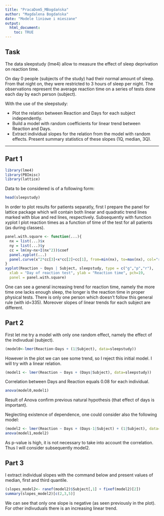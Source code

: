 ```yaml
---
title: "PracaDom5_MBogdańska"
author: "Magdalena Bogdańska"
date: "Modele liniowe i mieszane"
output: 
  html_document:
    toc: TRUE
---
```


## Task

The data sleepstudy (lme4) allow to measure the effect of sleep deprivation on reaction time.

On day 0 people (subjects of the study) had their normal amount of sleep. From that night on, they were restricted to 3 hours of sleep per night. The observations represent the average reaction time on a series of tests done each day by each person (subject).

With the use of the sleepstudy:

- Plot the relation between Reaction and Days for each subject independently.
- Build a model with random coefficients for linear trend between Reaction and Days.
- Extract individual slopes for the relation from the model with random effects. Present summary statistics of these slopes (1Q, median, 3Q).

-------------------------------------------------------------------------------------------

## Part 1
```r
library(lme4)
library(PBImisc)
library(lattice)
```
Data to be considered is of a following form:
```r
head(sleepstudy)
```

In order to plot results for patients separatly, first I prepare the panel for lattice package which will contain both linear and quadratic trend lines marked with blue and red lines, respectively. Subsequently with function xyplot I plot reaction times as a function of time of the test for all patients (as during classes).

```r
panel.with.square <- function(...){
  nx = list(...)$x
  ny = list(...)$y
  cc = lm(ny~nx+I(nx^2))$coef
  panel.xyplot(...)
  panel.curve(x^2*cc[3]+x*cc[2]+cc[1], from=min(nx), to=max(nx), col="red")
}
xyplot(Reaction ~ Days | Subject, sleepstudy, type = c("g","p","r"),
  xlab = "Day of reaction test", ylab = "Reaction time", pch=19,
  panel = panel.with.square)
```
One can see a general increasing trend for reaction time, namely the more time one lacks enough sleep, the longer is the reaction time in proper physical tests. There is only one person which doesn't follow this general rule (with id=335). Moreover slopes of linear trends for each subject are different.


## Part 2
First let me try a model with only one random effect, namely the effect of the indivudual (subject).
```r
(model0<-lmer(Reaction~Days + (1|Subject), data=sleepstudy))
```

However in the plot we can see some trend, so I reject this initial model. I will try with a linear relation.

```r
(model1 <- lmer(Reaction ~ Days + (Days|Subject), data=sleepstudy))
```
Correlation between Days and Reaction equals 0.08 for each individual.


```r
anova(model0,model1)
```
Result of Anova confirm previous natural hypothesis (that effect of days is important).

Neglecting existence of dependence, one could consider also the following model:
```r
(model2 <- lmer(Reaction ~ Days + (Days-1|Subject) + (1|Subject), data=sleepstudy))
anova(model1,model2)
```
As p-value is high, it is not necessary to take into account the correlation. Thus I will consider subsequently model2.

## Part 3

I extract individual slopes with the command below and present values of median, first and third quantile.
```r
(slopes_model2<- ranef(model2)$Subject[,1] + fixef(model2)[2])
summary(slopes_model2)[c(2,3,5)]
```

We can see that only one slope is negative (as seen previously in the plot). For other indivuduals there is an increasing linear trend.
